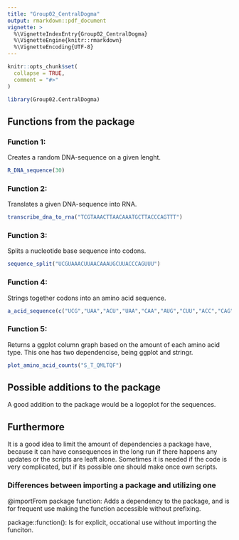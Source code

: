 ```yaml
---
title: "Group02_CentralDogma"
output: rmarkdown::pdf_document
vignette: >
  %\VignetteIndexEntry{Group02_CentralDogma}
  %\VignetteEngine{knitr::rmarkdown}
  %\VignetteEncoding{UTF-8}
---
```


```r
knitr::opts_chunk$set(
  collapse = TRUE,
  comment = "#>"
)
```

```r
library(Group02.CentralDogma)
```
## Functions from the package
### Function 1: 
Creates a random DNA-sequence on a given lenght.

```r
R_DNA_sequence(30)
```

### Function 2: 
Translates a given DNA-sequence into RNA.
```r
transcribe_dna_to_rna("TCGTAAACTTAACAAATGCTTACCCAGTTT")
```

### Function 3: 
Splits a nucleotide base sequence into codons.
```r
sequence_split("UCGUAAACUUAACAAAUGCUUACCCAGUUU")
```

### Function 4: 
Strings together codons into an amino acid sequence.
```r
a_acid_sequence(c("UCG","UAA","ACU","UAA","CAA","AUG","CUU","ACC","CAG","UUU"))
```

### Function 5: 
Returns a ggplot column graph based on the amount of each amino acid type.
This one has two dependencise, being ggplot and stringr.
```r
plot_amino_acid_counts("S_T_QMLTQF")
```
## Possible additions to the package
A good addition to the package would be a logoplot for the sequences.

## Furthermore
It is a good idea to limit the amount of dependencies a package have, because it can have consequences in the long run if there happens any updates or the scripts are leaft alone. Sometimes it is needed if the code is very complicated, but if its possible one should make once own scripts.

### Differences between importing a package and utilizing one
@importFrom package function: Adds a dependency to the package, and is for frequent use making the function accessible without prefixing.

package::function(): Is for explicit, occational use without importing the funciton.
